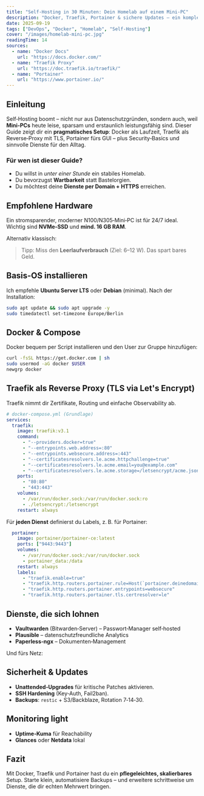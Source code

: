 ```yaml
---
title: "Self-Hosting in 30 Minuten: Dein Homelab auf einem Mini-PC"
description: "Docker, Traefik, Portainer & sichere Updates – ein kompletter Blueprint für dein eigenes Home-Lab."
date: 2025-09-19
tags: ["DevOps", "Docker", "Homelab", "Self-Hosting"]
cover: "/images/homelab-mini-pc.jpg"
readingTime: 14
sources:
  - name: "Docker Docs"
    url: "https://docs.docker.com/"
  - name: "Traefik Proxy"
    url: "https://doc.traefik.io/traefik/"
  - name: "Portainer"
    url: "https://www.portainer.io/"
---
```


## Einleitung
Self‑Hosting boomt – nicht nur aus Datenschutzgründen, sondern auch, weil **Mini‑PCs** heute leise, sparsam und erstaunlich leistungsfähig sind. Dieser Guide zeigt dir ein **pragmatisches Setup**: Docker als Laufzeit, Traefik als Reverse‑Proxy mit TLS, Portainer fürs GUI – plus Security‑Basics und sinnvolle Dienste für den Alltag.

### Für wen ist dieser Guide?
- Du willst in *unter einer Stunde* ein stabiles Homelab.  
- Du bevorzugst **Wartbarkeit** statt Bastelorgien.  
- Du möchtest deine **Dienste per Domain + HTTPS** erreichen.

## Empfohlene Hardware
Ein stromsparender, moderner N100/N305‑Mini‑PC ist für 24/7 ideal. Wichtig sind **NVMe‑SSD** und **mind. 16 GB RAM**.

<AmazonBox title="Beelink Mini S12 Pro (Intel N100, 16GB RAM, 512GB SSD)" asin="B0CXYZ1234" price="€ 289,00" rating={4.5} />

Alternativ klassisch:
<AmazonBox title="Intel NUC 12 Pro (i5, 16GB RAM, 1TB SSD)" asin="B0ABCD5678" price="€ 699,00" rating={4.5} />

> Tipp: Miss den **Leerlaufverbrauch** (Ziel: 6–12 W). Das spart bares Geld.

## Basis-OS installieren
Ich empfehle **Ubuntu Server LTS** oder **Debian** (minimal). Nach der Installation:

```bash
sudo apt update && sudo apt upgrade -y
sudo timedatectl set-timezone Europe/Berlin
```

## Docker & Compose
Docker bequem per Script installieren und den User zur Gruppe hinzufügen:

```bash
curl -fsSL https://get.docker.com | sh
sudo usermod -aG docker $USER
newgrp docker
```

## Traefik als Reverse Proxy (TLS via Let's Encrypt)
Traefik nimmt dir Zertifikate, Routing und einfache Observability ab.

```yaml
# docker-compose.yml (Grundlage)
services:
  traefik:
    image: traefik:v3.1
    command:
      - "--providers.docker=true"
      - "--entrypoints.web.address=:80"
      - "--entrypoints.websecure.address=:443"
      - "--certificatesresolvers.le.acme.httpchallenge=true"
      - "--certificatesresolvers.le.acme.email=you@example.com"
      - "--certificatesresolvers.le.acme.storage=/letsencrypt/acme.json"
    ports:
      - "80:80"
      - "443:443"
    volumes:
      - /var/run/docker.sock:/var/run/docker.sock:ro
      - ./letsencrypt:/letsencrypt
    restart: always
```

Für **jeden Dienst** definierst du Labels, z. B. für Portainer:

```yaml
  portainer:
    image: portainer/portainer-ce:latest
    ports: ["9443:9443"]
    volumes:
      - /var/run/docker.sock:/var/run/docker.sock
      - portainer_data:/data
    restart: always
    labels:
      - "traefik.enable=true"
      - "traefik.http.routers.portainer.rule=Host(`portainer.deinedomain.de`)"
      - "traefik.http.routers.portainer.entrypoints=websecure"
      - "traefik.http.routers.portainer.tls.certresolver=le"
```

## Dienste, die sich lohnen
- **Vaultwarden** (Bitwarden‑Server) – Passwort‑Manager self‑hosted  
- **Plausible** – datenschutzfreundliche Analytics  
- **Paperless‑ngx** – Dokumenten‑Management

Und fürs Netz:
<AmazonBox title="TP-Link 2.5G USB-C Adapter (für schnellen Uplink)" asin="B0B7XYZ001" price="€ 24,99" rating={4.5} />

## Sicherheit & Updates
- **Unattended‑Upgrades** für kritische Patches aktivieren.  
- **SSH Hardening** (Key‑Auth, Fail2ban).  
- **Backups**: `restic` + S3/Backblaze, Rotation 7‑14‑30.

## Monitoring light
- **Uptime‑Kuma** für Reachability  
- **Glances** oder **Netdata** lokal

## Fazit
Mit Docker, Traefik und Portainer hast du ein **pflegeleichtes, skalierbares** Setup. Starte klein, automatisiere Backups – und erweitere schrittweise um Dienste, die dir echten Mehrwert bringen.
